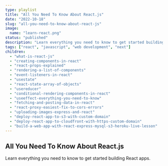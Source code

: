 ```yaml
---
type: playlist
title: "All You Need To Know About React.js"
date: "2022-10-18"
slug: "all-you-need-to-know-about-react-js"
image:
  name: "learn-react.png"
status: "published"
description: "Learn everything you need to know to get started building React apps."
tags: ["react", "javascript", "web development", "next"]
children:
  - "what-is-react-js"
  - "creating-components-in-react"
  - "react-props-explained"
  - "rendering-a-list-of-components"
  - "event-listeners-in-react"
  - "usestate"
  - "react-state-array-of-objects"
  - "usereducer"
  - "conditional-rendering-components-in-react"
  - "useeffect-everything-you-need-to-know"
  - "fetching-and-posting-data-in-react"
  - "react-proxy-easiest-fix-to-cors-errors"
  - "uploading-images-express-and-react"
  - "deploy-react-app-to-s3-with-custom-domain"
  - "deploy-react-app-to-cloudfront-with-https-custom-domain"
  - "build-a-web-app-with-react-express-mysql-s3-heroku-live-lesson"
---
```


## All You Need To Know About React.js

Learn everything you need to know to get started building React apps.
